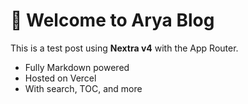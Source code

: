 # 👋 Welcome to Arya Blog

This is a test post using **Nextra v4** with the App Router.

- Fully Markdown powered
- Hosted on Vercel
- With search, TOC, and more
